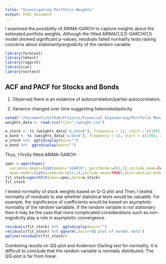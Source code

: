 ```yaml
---
title: "Investigating Portfolio Weights"
output: html_document
---
```

I examined the possibility of ARIMA-GARCH to capture insights about the estimated portfolio weights. Although the fitted ARIMA(1,0,1)-GARCH(1,1) model showed significant p-values, residuals failed normality tests raising concerns about stationarity/ergodicity of the random variable. 

```r
library(forecast)
library(lmtest)
library(rugarch)
library(car)
library(nortest)
```



## ACF and PACF for Stocks and Bonds

1) Observed there is an evidence of autocorrelation/partial-autocorrelation.

2) Variance changed over time suggesting heteroskedasticity.

```r
setwd("~/Documents/GitHub/Projects/Financial Engineering/Portfolio Management")
weights_data <- read.csv(file="./weight.csv")
```

```r
w_stock <- ts (weights_data['w_stock'], frequency = 12, start = c(1991, 3)) 
w_bond <- ts (weights_data['w_bond'], frequency = 12, start = c(1991, 3)) 
w_stock %>%  ggtsdisplay(main="")
w_bond %>%  ggtsdisplay(main="")

```

Thus, I firstly fitted ARIMA-GARCH
```r
spec = ugarchspec(
  variance.model=list(model="sGARCH", garchOrder=c(1,1),include.mean=FALSE), 
  mean.model=list(armaOrder=c(1,1),include.mean=TRUE),distribution.model="norm")
fit_stock=ugarchfit(spec=spec,data=w_stock)
fit_stock 
```

I tested normality of stock weights based on Q-Q plot and
Then, I tested normality of residuals to see whether statistical tests would be valuable. For example, the significance of coefficients would be based on asymptotic normality of the random variabble. If the random variable is not stationary then it may be the case that more complicated considerations such as non-ergodicity play a role in asymptotic convergence.

```r
residuals(fit_stock) %>%  ggtsdisplay(main="")
residuals(fit_stock) %>% qqnorm(,main="QQ plot of normal data")
qqline(residuals(fit_stock))
```

Combining results on QQ-plot and Anderson-Darling test for normality, it is difficult to conclude that the random variable is normally distributed. The QQ-plot is far from linear.
